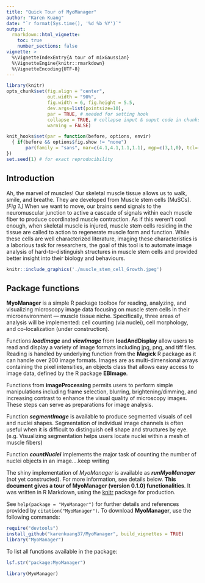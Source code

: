 ```yaml
---
title: "Quick Tour of MyoManager"
author: "Karen Kuang"
date: "`r format(Sys.time(), '%d %b %Y')`"
output: 
  rmarkdown::html_vignette:
    toc: true
    number_sections: false
vignette: >
  %\VignetteIndexEntry{A tour of mixGaussian}
  %\VignetteEngine{knitr::rmarkdown}
  %\VignetteEncoding{UTF-8}
---
```


```r
library(knitr)
opts_chunk$set(fig.align = "center", 
               out.width = "90%",
               fig.width = 6, fig.height = 5.5,
               dev.args=list(pointsize=10),
               par = TRUE, # needed for setting hook 
               collapse = TRUE, # collapse input & ouput code in chunks
               warning = FALSE)

knit_hooks$set(par = function(before, options, envir)
  { if(before && options$fig.show != "none") 
       par(family = "sans", mar=c(4.1,4.1,1.1,1.1), mgp=c(3,1,0), tcl=-0.5)
})
set.seed(1) # for exact reproducibility
```
       
## Introduction

Ah, the marvel of muscles! Our skeletal muscle tissue allows us to walk, smile, and breathe.
They are developed from Muscle stem cells (MuSCs). *[Fig 1.]* When we want to move, our brains send signals to the neuromuscular junction to active a cascade of signals within each muscle fiber to produce coordinated muscle contraction. As if this weren’t cool enough, when skeletal muscle is injured, muscle stem cells residing in the tissue are called to action to regenerate muscle form and function. While these cells are well characterized literature, imaging these characteristics is a laborious task for researchers, the goal of this tool is to automate image analysis of hard-to-distinguish structures in muscle stem cells and provided better insight into their biology and behaviours. 

```r
knitr::include_graphics('./muscle_stem_cell_Growth.jpeg')
```

## Package functions

**MyoManager** is a simple R package toolbox for reading, analyzing, and visualizing microscopy image data focusing on muscle stem cells in their microenvironment --- muscle tissue niche. Specifically, three areas of analysis will be implemented: cell counting (via nuclei), cell morphology, and co-localization (under construction). 

Functions __*loadImage*__ and __*viewImage*__ from __loadAndDisplay__ allow users to read and display a variety of image formats including jpg, png, and tiff files. Reading is handled by underlying function from the **Magick** R package as it can handle over 200 image formats. Images are as multi-dimensional arrays containing the pixel intensities, an objects class that allows easy access to image data, defined by the R package **EBImage**.


Functions from  __imageProcessing__  permits users to perform simple manipulations including frame selection, blurring, brightening/dimming, and increasing contrast to enhance the visual quality of microscopy images. These steps can serve as preparations for image analysis. 

Function __*segmentImage*__ is available to produce segmented visuals of cell and nuclei shapes. Segmentation of individual image channels is often useful when it is difficult
to distinguish cell shape and structures by eye. (e.g. Visualizing segmentation helps users
locate nuclei within a mesh of muscle fibers)

Function __*countNuclei*__ implements the major task of counting the number of nuclei objects in an image....keep writing 

The shiny implementation of *MyoManager* is available as __*runMyoManager*__ (not yet constructed). For more information, see details below. **This document gives a tour of MyoManager (version 0.1.0) functionalities**. It was written in R Markdown, using the [knitr](https://cran.r-project.org/package=knitr) package for production. 


See `help(package = "MyoManager")` for further details and references provided by `citation("MyoManager")`. To download **MyoManager**, use the following commands:

``` r
require("devtools")
install_github("karenkuang37/MyoManager", build_vignettes = TRUE)
library("MyoManager")
```
To list all functions available in the package:
``` r
lsf.str("package:MyoManager")
```

```r
library(MyoManager)
```
